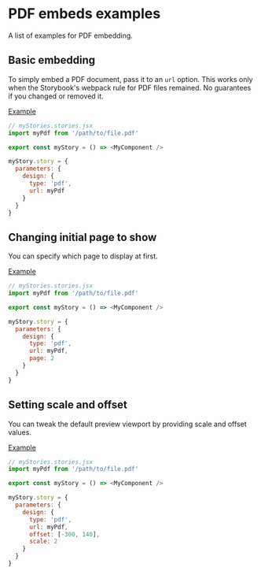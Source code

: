 
# PDF embeds examples

<Subtitle>A list of examples for PDF embedding.</Subtitle>

## Basic embedding

To simply embed a PDF document, pass it to an `url` option.
This works only when the Storybook's webpack rule for PDF files remained.
No guarantees if you changed or removed it.

[Example](/?path=/story/docs-pdf-examples--embed-pdf)

```js
// myStories.stories.jsx
import myPdf from '/path/to/file.pdf'

export const myStory = () => <MyComponent />

myStory.story = {
  parameters: {
    design: {
      type: 'pdf',
      url: myPdf
    }
  }
}
```

## Changing initial page to show

You can specify which page to display at first.

[Example](/?path=/story/docs-pdf-examples--set-page)

```js
// myStories.stories.jsx
import myPdf from '/path/to/file.pdf'

export const myStory = () => <MyComponent />

myStory.story = {
  parameters: {
    design: {
      type: 'pdf',
      url: myPdf,
      page: 2
    }
  }
}
```

## Setting scale and offset

You can tweak the default preview viewport by providing scale and offset values.

[Example](/?path=/story/docs-pdf-examples--set-scale-and-offset)

```js
// myStories.stories.jsx
import myPdf from '/path/to/file.pdf'

export const myStory = () => <MyComponent />

myStory.story = {
  parameters: {
    design: {
      type: 'pdf',
      url: myPdf,
      offset: [-300, 140],
      scale: 2
    }
  }
}
```
